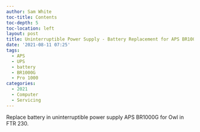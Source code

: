 ```yaml
---
author: Sam White
toc-title: Contents
toc-depth: 5
toc-location: left
layout: post
title: Uninterruptible Power Supply - Battery Replacement for APS BR1000G
date: '2021-08-11 07:25'
tags:
  - APS
  - UPS
  - battery
  - BR1000G
  - Pro 1000
categories: 
  - 2021
  - Computer
  - Servicing
---
```

Replace battery in uninterruptible power supply APS BR1000G for Owl in FTR 230.
